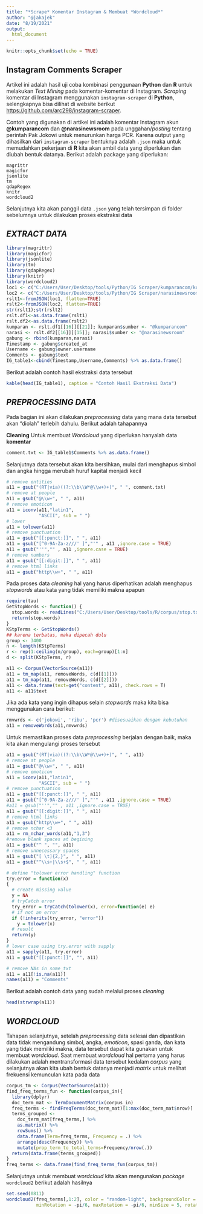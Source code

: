 ```yaml
---
title: "*Scrape* Komentar Instagram & Membuat *Wordcloud*"
author: "@jakajek"
date: "8/19/2021"
output:
  html_document
---
```


```r
knitr::opts_chunk$set(echo = TRUE)
```

## Instagram Comments Scraper

Artikel ini adalah hasil uji coba kombinasi penggunaan **Python** dan **R** untuk melakukan *Text Mining* pada komentar-komentar di Instagram. *Scraping* komentar di Instagram menggunakan `instagram-scraper` di **Python**, selengkapnya bisa dilihat di website berikut <https://github.com/arc298/instagram-scraper>.

Contoh yang digunakan di artikel ini adalah komentar Instagram akun **@kumparancom** dan **@narasinewsroom** pada unggahan/*posting* tentang perintah Pak Jokowi untuk menurunkan harga PCR. Karena output yang dihasilkan dari `instagram-scraper` bentuknya adalah `.json` maka untuk memudahkan pekerjaan di **R** kita akan ambil data yang diperlukan dan diubah bentuk datanya. Berikut adalah package yang diperlukan:

```
magrittr
magicfor
jsonlite
tm
qdapRegex
knitr
wordcloud2
```

Selanjutnya kita akan panggil data `.json` yang telah tersimpan di folder sebelumnya untuk dilakukan proses ekstraksi data

## *EXTRACT DATA*

```r
library(magrittr)
library(magicfor)
library(jsonlite)
library(tm)
library(qdapRegex)
library(knitr)
library(wordcloud2)
loc1 <- c("C:/Users/User/Desktop/tools/Python/IG Scraper/kumparancom/kumparancom.json")
loc2 <- c("C:/Users/User/Desktop/tools/Python/IG Scraper/narasinewsroom/narasinewsroom.json") 
rslt1<-fromJSON(loc1, flatten=TRUE)
rslt2<-fromJSON(loc2, flatten=TRUE)
str(rslt1);str(rslt2)
rslt.df1<-as.data.frame(rslt1)
rslt.df2<-as.data.frame(rslt2)
kumparan <- rslt.df1[[16]][[21]]; kumparan$sumber <- "@kumparancom"
narasi <- rslt.df2[[16]][[15]]; narasi$sumber <- "@narasinewsroom"
gabung <- rbind(kumparan,narasi)
Timestamp <- gabung$created_at
Username <- gabung$owner.username
Comments <- gabung$text
IG_table1<-cbind(Timestamp,Username,Comments) %>% as.data.frame()
```

Berikut adalah contoh hasil ekstraksi data tersebut

``` r
kable(head(IG_table1), caption = "Contoh Hasil Ekstraksi Data")
```

## *PREPROCESSING DATA*
Pada bagian ini akan dilakukan *preprocessing* data yang mana data tersebut akan "diolah" terlebih dahulu. Berikut adalah tahapannya

**Cleaning**
Untuk membuat *Wordcloud* yang diperlukan hanyalah data **komentar**
```r
comment.txt <- IG_table1$Comments %>% as.data.frame()
```

Selanjutnya data tersebut akan kita bersihkan, mulai dari menghapus simbol dan angka hingga merubah huruf kapital menjadi kecil

```r
# remove entities
a11 = gsub("(RT|via)((?:\\b\\W*@\\w+)+)", " ", comment.txt)
# remove at people
a11 = gsub("@\\w+", " ", a11)
# remove emoticon
a11 = iconv(a11,"latin1", 
            "ASCII", sub = " ")
# lower
a11 = tolower(a11)
# remove punctuation
a11 = gsub("[[:punct:]]", " ", a11)
a11 = gsub("[^0-9A-Za-z///' ]","'" , a11 ,ignore.case = TRUE)
a11 = gsub("''","" , a11 ,ignore.case = TRUE)
# remove numbers
a11 = gsub("[[:digit:]]", " ", a11)
# remove html links
a11 = gsub("http\\w+", " ", a11)
```

Pada proses data *cleaning* hal yang harus diperhatikan adalah menghapus *stopwords* atau kata yang tidak memiliki makna apapun

```r
require(tau)
GetStopWords <- function() {
  stop.words <- readLines("C:/Users/User/Desktop/tools/R/corpus/stop.txt", encoding="latin1")
  return(stop.words)
}
KStpTerms <- GetStopWords()
## karena terbatas, maka dipecah dulu
group <- 3400
n <- length(KStpTerms)
r <- rep(1:ceiling(n/group), each=group)[1:n]
d <- split(KStpTerms, r)

a11 <- Corpus(VectorSource(a11))
a11 = tm_map(a11, removeWords, c(d[[1]]))
a11 = tm_map(a11, removeWords, c(d[[2]]))
a11 <- data.frame(text=get("content", a11), check.rows = T)
a11 <- a11$text
```

Jika ada kata yang ingin dihapus selain *stopwords* maka kita bisa menggunakan cara berikut:

```r
rmvwrds <- c('jokowi', 'ribu', 'pcr') #disesuaikan dengan kebutuhan
a11 = removeWords(a11,rmvwrds)
```

Untuk memastikan proses data *preprocessing* berjalan dengan baik, maka kita akan mengulangi proses tersebut

```r
a11 = gsub("(RT|via)((?:\\b\\W*@\\w+)+)", " ", a11)
# remove at people
a11 = gsub("@\\w+", " ", a11)
# remove emoticon
a11 = iconv(a11,"latin1", 
            "ASCII", sub = " ")
# remove punctuation
a11 = gsub("[[:punct:]]", " ", a11)
a11 = gsub("[^0-9A-Za-z///' ]","'" , a11 ,ignore.case = TRUE)
#a11 = gsub("''","" , a11 ,ignore.case = TRUE)
a11 = gsub("[[:digit:]]", " ", a11)
# remove html links
a11 = gsub("http\\w+", " ", a11)
# remove nchar <3
a11 = rm_nchar_words(a11,"1,3")
#remove blank spaces at begining
a11 = gsub("^ ", "", a11)
# remove unnecessary spaces
a11 = gsub("[ \t]{2,}", " ", a11)
a11 = gsub("^\\s+|\\s+$", " ", a11)

# define "tolower error handling" function 
try.error = function(x)
{
  # create missing value
  y = NA
  # tryCatch error
  try_error = tryCatch(tolower(x), error=function(e) e)
  # if not an error
  if (!inherits(try_error, "error"))
    y = tolower(x)
  # result
  return(y)
}
# lower case using try.error with sapply 
a11 = sapply(a11, try.error)
a11 = gsub("[[:punct:]]", "", a11)

# remove NAs in some_txt
a11 = a11[!is.na(a11)]
names(a11) = "Comments"
```

Berikut adalah contoh data yang sudah melalui proses *cleaning*
```r
head(strwrap(a11))
```

## *WORDCLOUD*

Tahapan selanjutnya, setelah *preprocessing* data selesai dan dipastikan data tidak mengandung simbol, angka, *emoticon*, spasi ganda, dan  kata yang tidak memiliki makna, data tersebut dapat kita gunakan untuk membuat *wordcloud*. Saat membuat *wordcloud* hal pertama yang harus dilakukan adalah mentransformasi data tersebut kedalam *corpus* yang selanjutnya akan kita ubah bentuk datanya menjadi *matrix* untuk melihat frekuensi kemunculan kata pada data

```r
corpus_tm <- Corpus(VectorSource(a11))
find_freq_terms_fun <- function(corpus_in){
  library(dplyr)
  doc_term_mat <- TermDocumentMatrix(corpus_in)
  freq_terms <- findFreqTerms(doc_term_mat)[1:max(doc_term_mat$nrow)]
  terms_grouped <-
    doc_term_mat[freq_terms,] %>%
    as.matrix() %>%
    rowSums() %>%
    data.frame(Term=freq_terms, Frequency = .) %>%
    arrange(desc(Frequency)) %>%
    mutate(prop_term_to_total_terms=Frequency/nrow(.))
  return(data.frame(terms_grouped))
}
freq_terms <- data.frame(find_freq_terms_fun(corpus_tm))
```

Selanjutnya untuk membuat *wordcloud* kita akan mengunakan *package* `wordcloud2` berikut adalah hasilnya

```r
set.seed(0811)
wordcloud2(freq_terms[,1:2], color = "random-light", backgroundColor = "black", 
           minRotation = -pi/6, maxRotation = -pi/6, minSize = 5, rotateRatio = 1)
```
